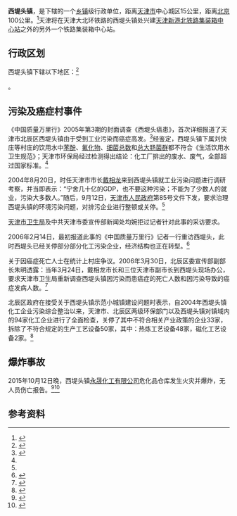 {{中国乡级行政区|12/01/13/111/000}}

'''西堤头镇'''，是{{PRC admin/fullname|12/01/13/111/000|3}}下辖的一个[[乡镇|乡镇]]级行政单位，距离[[天津市|天津市]]中心城区15公里，距离[[北京|北京]]100公里。<ref>{{PRC admin/ref sgc|{{PRC admin/parent|12/01/13/111/000}}}}</ref>天津将在天津大北环铁路的西堤头镇处兴建[[天津新港北铁路集装箱中心站|天津新港北铁路集装箱中心站]]之外的另外一个铁路集装箱中心站。

== 行政区划 ==

西堤头镇下辖以下地区：<ref>{{PRC admin/ref sgc|12/01/13/111/000}}</ref>

{{PRC admin/children|12/01/13/111/000}}。

== 污染及癌症村事件 ==
《中国质量万里行》2005年第3期的封面调查《西堤头癌患》，首次详细报道了天津市北辰区西堤头镇由于受到工业污染而癌症高发。<ref name="中国质量万里行西堤头癌患">{{cite web | url=http://www.people.com.cn/GB/news/37454/37462/3215859.html | title=西堤头癌患 | publisher=中国质量万里行 | work=万里行机动暗访组记者 王黎明 | accessdate=2013-02-24 | archive-date=2016-03-04 | archive-url=https://web.archive.org/web/20160304212515/http://www.people.com.cn/GB/news/37454/37462/3215859.html | dead-url=no }}</ref>经鉴定，西堤头镇下属刘快庄等村庄的饮用水中[[苯酚|苯酚]]、[[氟化物|氟化物]]、[[细菌|细菌总数]]和[[大肠杆菌|总大肠菌群]]都不符合《生活饮用水卫生规范》；天津市环保局经过检测得出结论：化工厂排出的废水、废气，全部超过国家标准。<ref name="中国质量万里行西堤头癌患" />

2004年8月20日，时任天津市市长[[戴相龙|戴相龙]]来到西堤头镇就工业污染问题进行调研考察，并当即表示：“宁舍几十亿的GDP，也不要这种污染；不能为了少数人的就业，污染大多数人。”随后，9月12日，[[天津市人民政府|天津市人民政府]]第85号文件下发，要求治理西堤头镇的环境污染问题，对排污企业进行整顿或关停。<ref name="中国质量万里行西堤头癌患" />

[[天津市卫生局|天津市卫生局]]及中共天津市委宣传部新闻处均婉拒过记者针对此事的采访要求。

2006年2月14日，最初报道此事的《中国质量万里行》记者一行重访西堤头，此时西堤头已经关停部分部分化工污染企业，经济结构也正在转型。<ref>{{cite web | url=http://www.cqn.com.cn/news/zgzlwlx/63020.html | title=西堤头阵痛 | publisher=中国质量新闻网 | accessdate=2013-02-24}}</ref>

关于因癌症死亡人士在统计上村庄争议。2006年3月30日，北辰区委宣传部副部长朱明透露：当年3月24日，戴相龙市长和三位天津市副市长到西堤头现场办公，要求天津市卫生局重新调查西堤头镇因污染而患癌症的死亡人数和因污染导致的癌症发病人数。<ref>{{cite web | url=http://news.qq.com/a/20050412/000199.htm | title=天津市长戴相龙责令重新调查西堤头癌症死亡数 | publisher=腾讯网 | accessdate=2013-02-27 | archive-date=2005-12-08 | archive-url=https://web.archive.org/web/20051208110719/http://news.qq.com/a/20050412/000199.htm | dead-url=no }}</ref>

北辰区政府在接受关于西堤头镇示范小城镇建设问题时表示，自2004年西堤头镇化工企业污染综合整治以来，天津市、北辰区两级环保部门以及西堤头镇对镇域内的94家化工企业进行了全面检查，关停了其中不符合相关产业政策的企业33家，拆除了不符合规定的生产工艺设备50家，其中：热炼工艺设备48家，磁化工艺设备2家。<ref>{{cite web | url=http://ms.enorth.com.cn/system/2010/12/26/006252302.shtml | title=西堤头镇示范小城镇的问题 | publisher=北方网政民零距离 | accessdate=2013-02-24 | archiveurl=https://web.archive.org/web/20160304092647/http://ms.enorth.com.cn/system/2010/12/26/006252302.shtml | archivedate=2016-03-04 | deadurl=yes }}</ref>

== 爆炸事故 ==
2015年10月12日晚，西堤头镇[[永晟化工有限公司|永晟化工有限公司]]危化品仓库发生火灾并爆炸，无人员伤亡报告。<ref>{{Cite web|title=天津爆炸两个月后 一仓库发生爆炸|url=https://www.bbc.com/zhongwen/simp/china/2015/10/151012_china_tianjin_blast|accessdate=2021-04-21|date=2015-10-12|work=BBC News 中文|archive-date=2019-03-24|archive-url=https://web.archive.org/web/20190324123814/https://www.bbc.com/zhongwen/simp/china/2015/10/151012_china_tianjin_blast|dead-url=no}}</ref><ref>{{Cite web|title=天津市北辰区一化工企业仓库起火 官方：无人员伤亡|url=http://news.cri.cn/gb/42071/2015/10/13/7211s5130124.htm|accessdate=2021-04-21|author=杜军帅|date=2015-10-13|publisher=中国新闻网|archive-date=2021-04-24|archive-url=https://web.archive.org/web/20210424043813/http://news.cri.cn/gb/42071/2015/10/13/7211s5130124.htm|dead-url=no}}</ref>

== 参考资料 ==

{{reflist}}


{{PRC admin/navcat|12/01/13/111/000}}